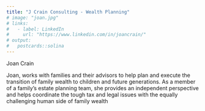 ```yaml
---
title: "J Crain Consulting - Wealth Planning"
# image: "joan.jpg"
# links:
#   - label: LinkedIn
#     url: "https://www.linkedin.com/in/joancrain/"
# output:
#   postcards::solina
---
```


Joan Crain

Joan, works with families and their advisors to help plan and execute the transition of family
wealth to children and future generations. As a member of a family’s estate planning team,
she provides an independent perspective and helps coordinate the tough tax and legal issues
with the equally challenging human side of family wealth